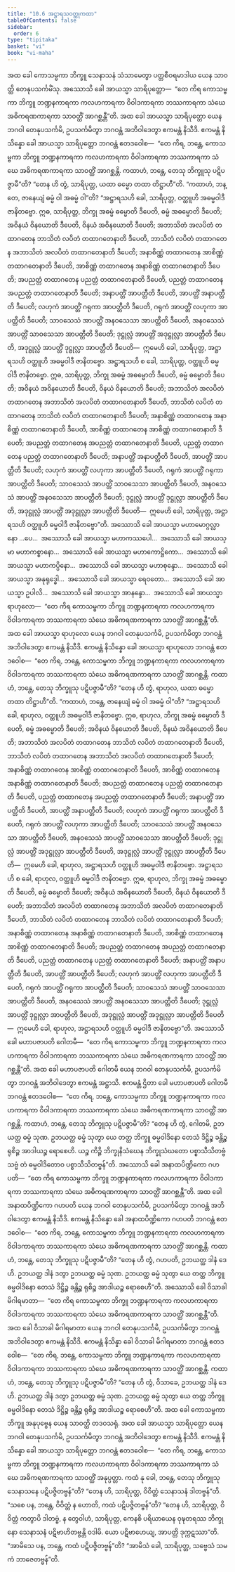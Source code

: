 ```yaml
---
title: "10.6 အဋ္ဌာရသဝတ္ထုကထာ"
tableOfContents: false
sidebar:
  order: 6
type: "tipitaka"
basket: "vi"
book: "vi-maha"
---
```



<DynamicBreadcrumb />

<Division number="468" book="vi-maha">

<Paragraph number="2003" book="vi-maha">
အထ ခေါ ကောသမ္ဗကာ ဘိက္ခူ သေနာသနံ သံသာမေတွာ ပတ္တစီဝရမာဒါယ ယေန သာဝတ္ထိ တေနုပသင်္ကမိံသု. အဿောသိ ခေါ အာယသ္မာ သာရိပုတ္တော—  “တေ ကိရ ကောသမ္ဗကာ ဘိက္ခူ ဘဏ္ဍနကာရကာ ကလဟကာရကာ ဝိဝါဒကာရကာ ဘဿကာရကာ သံဃေ အဓိကရဏကာရကာ သာဝတ္ထိံ အာဂစ္ဆန္တီ”တိ. အထ ခေါ အာယသ္မာ သာရိပုတ္တော ယေန ဘဂဝါ တေနုပသင်္ကမိ, ဥပသင်္ကမိတွာ ဘဂဝန္တံ အဘိဝါဒေတွာ ဧကမန္တံ နိသီဒိ. ဧကမန္တံ နိသိန္နော ခေါ အာယသ္မာ သာရိပုတ္တော ဘဂဝန္တံ ဧတဒဝေါစ—  “တေ ကိရ, ဘန္တေ, ကောသမ္ဗကာ ဘိက္ခူ ဘဏ္ဍနကာရကာ ကလဟကာရကာ ဝိဝါဒကာရကာ ဘဿကာရကာ သံဃေ အဓိကရဏကာရကာ သာဝတ္ထိံ အာဂစ္ဆန္တိ. ကထာဟံ, ဘန္တေ, တေသု ဘိက္ခူသု ပဋိပဇ္ဇာမီ”တိ? “တေန ဟိ တွံ, သာရိပုတ္တ, ယထာ ဓမ္မော တထာ တိဋ္ဌာဟီ”တိ. “ကထာဟံ, ဘန္တေ, ဇာနေယျံ ဓမ္မံ ဝါ အဓမ္မံ ဝါ”တိ?
</Paragraph>

<Paragraph number="2004" book="vi-maha">
“အဋ္ဌာရသဟိ ခေါ, သာရိပုတ္တ, ဝတ္ထူဟိ အဓမ္မဝါဒီ ဇာနိတဗ္ဗော. ဣဓ, သာရိပုတ္တ, ဘိက္ခု အဓမ္မံ ဓမ္မောတိ ဒီပေတိ, ဓမ္မံ အဓမ္မောတိ ဒီပေတိ; အဝိနယံ ဝိနယောတိ ဒီပေတိ, ဝိနယံ အဝိနယောတိ ဒီပေတိ; အဘာသိတံ အလပိတံ တထာဂတေန ဘာသိတံ လပိတံ တထာဂတေနာတိ ဒီပေတိ, ဘာသိတံ လပိတံ တထာဂတေန အဘာသိတံ အလပိတံ တထာဂတေနာတိ ဒီပေတိ; အနာစိဏ္ဏံ တထာဂတေန အာစိဏ္ဏံ တထာဂတေနာတိ ဒီပေတိ, အာစိဏ္ဏံ တထာဂတေန အနာစိဏ္ဏံ တထာဂတေနာတိ ဒီပေတိ; အပညတ္တံ တထာဂတေန ပညတ္တံ တထာဂတေနာတိ ဒီပေတိ, ပညတ္တံ တထာဂတေန အပညတ္တံ တထာဂတေနာတိ ဒီပေတိ; အနာပတ္တိံ အာပတ္တီတိ ဒီပေတိ, အာပတ္တိံ အနာပတ္တီတိ ဒီပေတိ; လဟုကံ အာပတ္တိံ ဂရုကာ အာပတ္တီတိ ဒီပေတိ, ဂရုကံ အာပတ္တိံ လဟုကာ အာပတ္တီတိ ဒီပေတိ; သာဝသေသံ အာပတ္တိံ အနဝသေသာ အာပတ္တီတိ ဒီပေတိ, အနဝသေသံ အာပတ္တိံ သာဝသေသာ အာပတ္တီတိ ဒီပေတိ; ဒုဋ္ဌုလ္လံ အာပတ္တိံ အဒုဋ္ဌုလ္လာ အာပတ္တီတိ ဒီပေတိ, အဒုဋ္ဌုလ္လံ အာပတ္တိံ ဒုဋ္ဌုလ္လာ အာပတ္တီတိ ဒီပေတိ—  ဣမေဟိ ခေါ, သာရိပုတ္တ, အဋ္ဌာရသဟိ ဝတ္ထူဟိ အဓမ္မဝါဒီ ဇာနိတဗ္ဗော.
</Paragraph>

<Paragraph number="2005" book="vi-maha">
အဋ္ဌာရသဟိ စ ခေါ, သာရိပုတ္တ, ဝတ္ထူဟိ ဓမ္မဝါဒီ ဇာနိတဗ္ဗော. ဣဓ, သာရိပုတ္တ, ဘိက္ခု အဓမ္မံ အဓမ္မောတိ ဒီပေတိ, ဓမ္မံ ဓမ္မောတိ ဒီပေတိ; အဝိနယံ အဝိနယောတိ ဒီပေတိ, ဝိနယံ ဝိနယောတိ ဒီပေတိ; အဘာသိတံ အလပိတံ တထာဂတေန အဘာသိတံ အလပိတံ တထာဂတေနာတိ ဒီပေတိ, ဘာသိတံ လပိတံ တထာဂတေန ဘာသိတံ လပိတံ တထာဂတေနာတိ ဒီပေတိ; အနာစိဏ္ဏံ တထာဂတေန အနာစိဏ္ဏံ တထာဂတေနာတိ ဒီပေတိ, အာစိဏ္ဏံ တထာဂတေန အာစိဏ္ဏံ တထာဂတေနာတိ ဒီပေတိ; အပညတ္တံ တထာဂတေန အပညတ္တံ တထာဂတေနာတိ ဒီပေတိ, ပညတ္တံ တထာဂတေန ပညတ္တံ တထာဂတေနာတိ ဒီပေတိ; အနာပတ္တိံ အနာပတ္တီတိ ဒီပေတိ, အာပတ္တိံ အာပတ္တီတိ ဒီပေတိ; လဟုကံ အာပတ္တိံ လဟုကာ အာပတ္တီတိ ဒီပေတိ, ဂရုကံ အာပတ္တိံ ဂရုကာ အာပတ္တီတိ ဒီပေတိ; သာဝသေသံ အာပတ္တိံ သာဝသေသာ အာပတ္တီတိ ဒီပေတိ, အနဝသေသံ အာပတ္တိံ အနဝသေသာ အာပတ္တီတိ ဒီပေတိ; ဒုဋ္ဌုလ္လံ အာပတ္တိံ ဒုဋ္ဌုလ္လာ အာပတ္တီတိ ဒီပေတိ, အဒုဋ္ဌုလ္လံ အာပတ္တိံ အဒုဋ္ဌုလ္လာ အာပတ္တီတိ ဒီပေတိ—  ဣမေဟိ ခေါ, သာရိပုတ္တ, အဋ္ဌာရသဟိ ဝတ္ထူဟိ ဓမ္မဝါဒီ ဇာနိတဗ္ဗော”တိ.
</Paragraph>

</Division>
<Division number="469" book="vi-maha">

<Paragraph number="2006" book="vi-maha">
အဿောသိ ခေါ အာယသ္မာ မဟာမောဂ္ဂလ္လာနော …ပေ…  အဿောသိ ခေါ အာယသ္မာ မဟာကဿပေါ…  အဿောသိ ခေါ အာယသ္မာ မဟာကစ္စာနော…  အဿောသိ ခေါ အာယသ္မာ မဟာကောဋ္ဌိကော…  အဿောသိ ခေါ အာယသ္မာ မဟာကပ္ပိနော…  အဿောသိ ခေါ အာယသ္မာ မဟာစုန္ဒော…  အဿောသိ ခေါ အာယသ္မာ အနုရုဒ္ဓေါ…  အဿောသိ ခေါ အာယသ္မာ ရေဝတော…  အဿောသိ ခေါ အာယသ္မာ ဥပါလိ…  အဿောသိ ခေါ အာယသ္မာ အာနန္ဒော…  အဿောသိ ခေါ အာယသ္မာ ရာဟုလော—  “တေ ကိရ ကောသမ္ဗကာ ဘိက္ခူ ဘဏ္ဍနကာရကာ ကလဟကာရကာ ဝိဝါဒကာရကာ ဘဿကာရကာ သံဃေ အဓိကရဏကာရကာ သာဝတ္ထိံ အာဂစ္ဆန္တီ”တိ. အထ ခေါ အာယသ္မာ ရာဟုလော ယေန ဘဂဝါ တေနုပသင်္ကမိ, ဥပသင်္ကမိတွာ ဘဂဝန္တံ အဘိဝါဒေတွာ ဧကမန္တံ နိသီဒိ. ဧကမန္တံ နိသိန္နော ခေါ အာယသ္မာ ရာဟုလော ဘဂဝန္တံ ဧတဒဝေါစ—  “တေ ကိရ, ဘန္တေ, ကောသမ္ဗကာ ဘိက္ခူ ဘဏ္ဍနကာရကာ ကလဟကာရကာ ဝိဝါဒကာရကာ ဘဿကာရကာ သံဃေ အဓိကရဏကာရကာ သာဝတ္ထိံ အာဂစ္ဆန္တိ. ကထာဟံ, ဘန္တေ, တေသု ဘိက္ခူသု ပဋိပဇ္ဇာမီ”တိ? “တေန ဟိ တွံ, ရာဟုလ, ယထာ ဓမ္မော တထာ တိဋ္ဌာဟီ”တိ. “ကထာဟံ, ဘန္တေ, ဇာနေယျံ ဓမ္မံ ဝါ အဓမ္မံ ဝါ”တိ?
</Paragraph>

<Paragraph number="2007" book="vi-maha">
“အဋ္ဌာရသဟိ ခေါ, ရာဟုလ, ဝတ္ထူဟိ အဓမ္မဝါဒီ ဇာနိတဗ္ဗော. ဣဓ, ရာဟုလ, ဘိက္ခု အဓမ္မံ ဓမ္မောတိ ဒီပေတိ, ဓမ္မံ အဓမ္မောတိ ဒီပေတိ; အဝိနယံ ဝိနယောတိ ဒီပေတိ, ဝိနယံ အဝိနယောတိ ဒီပေတိ; အဘာသိတံ အလပိတံ တထာဂတေန ဘာသိတံ လပိတံ တထာဂတေနာတိ ဒီပေတိ, ဘာသိတံ လပိတံ တထာဂတေန အဘာသိတံ အလပိတံ တထာဂတေနာတိ ဒီပေတိ; အနာစိဏ္ဏံ တထာဂတေန အာစိဏ္ဏံ တထာဂတေနာတိ ဒီပေတိ, အာစိဏ္ဏံ တထာဂတေန အနာစိဏ္ဏံ တထာဂတေနာတိ ဒီပေတိ; အပညတ္တံ တထာဂတေန ပညတ္တံ တထာဂတေနာတိ ဒီပေတိ, ပညတ္တံ တထာဂတေန အပညတ္တံ တထာဂတေနာတိ ဒီပေတိ; အနာပတ္တိံ အာပတ္တီတိ ဒီပေတိ, အာပတ္တိံ အနာပတ္တီတိ ဒီပေတိ; လဟုကံ အာပတ္တိံ ဂရုကာ အာပတ္တီတိ ဒီပေတိ, ဂရုကံ အာပတ္တိံ လဟုကာ အာပတ္တီတိ ဒီပေတိ; သာဝသေသံ အာပတ္တိံ အနဝသေသာ အာပတ္တီတိ ဒီပေတိ, အနဝသေသံ အာပတ္တိံ သာဝသေသာ အာပတ္တီတိ ဒီပေတိ; ဒုဋ္ဌုလ္လံ အာပတ္တိံ အဒုဋ္ဌုလ္လာ အာပတ္တီတိ ဒီပေတိ, အဒုဋ္ဌုလ္လံ အာပတ္တိံ ဒုဋ္ဌုလ္လာ အာပတ္တီတိ ဒီပေတိ—  ဣမေဟိ ခေါ, ရာဟုလ, အဋ္ဌာရသဟိ ဝတ္ထူဟိ အဓမ္မဝါဒီ ဇာနိတဗ္ဗော.
</Paragraph>

<Paragraph number="2008" book="vi-maha">
အဋ္ဌာရသဟိ စ ခေါ, ရာဟုလ, ဝတ္ထူဟိ ဓမ္မဝါဒီ ဇာနိတဗ္ဗော. ဣဓ, ရာဟုလ, ဘိက္ခု အဓမ္မံ အဓမ္မောတိ ဒီပေတိ, ဓမ္မံ ဓမ္မောတိ ဒီပေတိ; အဝိနယံ အဝိနယောတိ ဒီပေတိ, ဝိနယံ ဝိနယောတိ ဒီပေတိ; အဘာသိတံ အလပိတံ တထာဂတေန အဘာသိတံ အလပိတံ တထာဂတေနာတိ ဒီပေတိ, ဘာသိတံ လပိတံ တထာဂတေန ဘာသိတံ လပိတံ တထာဂတေနာတိ ဒီပေတိ; အနာစိဏ္ဏံ တထာဂတေန အနာစိဏ္ဏံ တထာဂတေနာတိ ဒီပေတိ, အာစိဏ္ဏံ တထာဂတေန အာစိဏ္ဏံ တထာဂတေနာတိ ဒီပေတိ; အပညတ္တံ တထာဂတေန အပညတ္တံ တထာဂတေနာတိ ဒီပေတိ, ပညတ္တံ တထာဂတေန ပညတ္တံ တထာဂတေနာတိ ဒီပေတိ; အနာပတ္တိံ အနာပတ္တီတိ ဒီပေတိ, အာပတ္တိံ အာပတ္တီတိ ဒီပေတိ; လဟုကံ အာပတ္တိံ လဟုကာ အာပတ္တီတိ ဒီပေတိ, ဂရုကံ အာပတ္တိံ ဂရုကာ အာပတ္တီတိ ဒီပေတိ; သာဝသေသံ အာပတ္တိံ သာဝသေသာ အာပတ္တီတိ ဒီပေတိ, အနဝသေသံ အာပတ္တိံ အနဝသေသာ အာပတ္တီတိ ဒီပေတိ; ဒုဋ္ဌုလ္လံ အာပတ္တိံ ဒုဋ္ဌုလ္လာ အာပတ္တီတိ ဒီပေတိ, အဒုဋ္ဌုလ္လံ အာပတ္တိံ အဒုဋ္ဌုလ္လာ အာပတ္တီတိ ဒီပေတိ—  ဣမေဟိ ခေါ, ရာဟုလ, အဋ္ဌာရသဟိ ဝတ္ထူဟိ ဓမ္မဝါဒီ ဇာနိတဗ္ဗော”တိ.
</Paragraph>

</Division>
<Division number="470" book="vi-maha">

<Paragraph number="2009" book="vi-maha">
အဿောသိ ခေါ မဟာပဇာပတိ ဂေါတမီ—  “တေ ကိရ ကောသမ္ဗကာ ဘိက္ခူ ဘဏ္ဍနကာရကာ ကလဟကာရကာ ဝိဝါဒကာရကာ ဘဿကာရကာ သံဃေ အဓိကရဏကာရကာ သာဝတ္ထိံ အာဂစ္ဆန္တီ”တိ. အထ ခေါ မဟာပဇာပတိ ဂေါတမီ ယေန ဘဂဝါ တေနုပသင်္ကမိ, ဥပသင်္ကမိတွာ ဘဂဝန္တံ အဘိဝါဒေတွာ ဧကမန္တံ အဋ္ဌာသိ. ဧကမန္တံ ဌိတာ ခေါ မဟာပဇာပတိ ဂေါတမီ ဘဂဝန္တံ ဧတဒဝေါစ—  “တေ ကိရ, ဘန္တေ, ကောသမ္ဗကာ ဘိက္ခူ ဘဏ္ဍနကာရကာ ကလဟကာရကာ ဝိဝါဒကာရကာ ဘဿကာရကာ သံဃေ အဓိကရဏကာရကာ သာဝတ္ထိံ အာဂစ္ဆန္တိ. ကထာဟံ, ဘန္တေ, တေသု ဘိက္ခူသု ပဋိပဇ္ဇာမီ”တိ? “တေန ဟိ တွံ, ဂေါတမိ, ဥဘယတ္ထ ဓမ္မံ သုဏ. ဥဘယတ္ထ ဓမ္မံ သုတွာ ယေ တတ္ထ ဘိက္ခူ ဓမ္မဝါဒိနော တေသံ ဒိဋ္ဌိဉ္စ ခန္တိဉ္စ ရုစိဉ္စ အာဒါယဉ္စ ရောစေဟိ. ယဉ္စ ကိဉ္စိ ဘိက္ခုနိသံဃေန ဘိက္ခုသံဃတော ပစ္စာသီသိတဗ္ဗံ သဗ္ဗံ တံ ဓမ္မဝါဒိတောဝ ပစ္စာသီသိတဗ္ဗန်”တိ.
</Paragraph>

</Division>
<Division number="471" book="vi-maha">

<Paragraph number="2010" book="vi-maha">
အဿောသိ ခေါ အနာထပိဏ္ဍိကော ဂဟပတိ—  “တေ ကိရ ကောသမ္ဗကာ ဘိက္ခူ ဘဏ္ဍနကာရကာ ကလဟကာရကာ ဝိဝါဒကာရကာ ဘဿကာရကာ သံဃေ အဓိကရဏကာရကာ သာဝတ္ထိံ အာဂစ္ဆန္တီ”တိ. အထ ခေါ အနာထပိဏ္ဍိကော ဂဟပတိ ယေန ဘဂဝါ တေနုပသင်္ကမိ, ဥပသင်္ကမိတွာ ဘဂဝန္တံ အဘိဝါဒေတွာ ဧကမန္တံ နိသီဒိ. ဧကမန္တံ နိသိန္နော ခေါ အနာထပိဏ္ဍိကော ဂဟပတိ ဘဂဝန္တံ ဧတဒဝေါစ—  “တေ ကိရ, ဘန္တေ, ကောသမ္ဗကာ ဘိက္ခူ ဘဏ္ဍနကာရကာ ကလဟကာရကာ ဝိဝါဒကာရကာ ဘဿကာရကာ သံဃေ အဓိကရဏကာရကာ သာဝတ္ထိံ အာဂစ္ဆန္တိ. ကထာဟံ, ဘန္တေ, တေသု ဘိက္ခူသု ပဋိပဇ္ဇာမီ”တိ? “တေန ဟိ တွံ, ဂဟပတိ, ဥဘယတ္ထ ဒါနံ ဒေဟိ. ဥဘယတ္ထ ဒါနံ ဒတွာ ဥဘယတ္ထ ဓမ္မံ သုဏ. ဥဘယတ္ထ ဓမ္မံ သုတွာ ယေ တတ္ထ ဘိက္ခူ ဓမ္မဝါဒိနော တေသံ ဒိဋ္ဌိဉ္စ ခန္တိဉ္စ ရုစိဉ္စ အာဒါယဉ္စ ရောစေဟီ”တိ.
</Paragraph>

</Division>
<Division number="472" book="vi-maha">

<Paragraph number="2011" book="vi-maha">
အဿောသိ ခေါ ဝိသာခါ မိဂါရမာတာ—  “တေ ကိရ ကောသမ္ဗကာ ဘိက္ခူ ဘဏ္ဍနကာရကာ ကလဟကာရကာ ဝိဝါဒကာရကာ ဘဿကာရကာ သံဃေ အဓိကရဏကာရကာ သာဝတ္ထိံ အာဂစ္ဆန္တီ”တိ. အထ ခေါ ဝိသာခါ မိဂါရမာတာ ယေန ဘဂဝါ တေနုပသင်္ကမိ, ဥပသင်္ကမိတွာ ဘဂဝန္တံ အဘိဝါဒေတွာ ဧကမန္တံ နိသီဒိ. ဧကမန္တံ နိသိန္နာ ခေါ ဝိသာခါ မိဂါရမာတာ ဘဂဝန္တံ ဧတဒဝေါစ—  “တေ ကိရ, ဘန္တေ, ကောသမ္ဗကာ ဘိက္ခူ ဘဏ္ဍနကာရကာ ကလဟကာရကာ ဝိဝါဒကာရကာ ဘဿကာရကာ သံဃေ အဓိကရဏကာရကာ သာဝတ္ထိံ အာဂစ္ဆန္တိ. ကထာဟံ, ဘန္တေ, တေသု ဘိက္ခူသု ပဋိပဇ္ဇာမီ”တိ? “တေန ဟိ တွံ, ဝိသာခေ, ဥဘယတ္ထ ဒါနံ ဒေဟိ. ဥဘယတ္ထ ဒါနံ ဒတွာ ဥဘယတ္ထ ဓမ္မံ သုဏ. ဥဘယတ္ထ ဓမ္မံ သုတွာ ယေ တတ္ထ ဘိက္ခူ ဓမ္မဝါဒိနော တေသံ ဒိဋ္ဌိဉ္စ ခန္တိဉ္စ ရုစိဉ္စ အာဒါယဉ္စ ရောစေဟီ”တိ.
</Paragraph>

</Division>
<Division number="473" book="vi-maha">

<Paragraph number="2012" book="vi-maha">
အထ ခေါ ကောသမ္ဗကာ ဘိက္ခူ အနုပုဗ္ဗေန ယေန သာဝတ္ထိ တဒဝသရုံ. အထ ခေါ အာယသ္မာ သာရိပုတ္တော ယေန ဘဂဝါ တေနုပသင်္ကမိ, ဥပသင်္ကမိတွာ ဘဂဝန္တံ အဘိဝါဒေတွာ ဧကမန္တံ နိသီဒိ. ဧကမန္တံ နိသိန္နော ခေါ အာယသ္မာ သာရိပုတ္တော ဘဂဝန္တံ ဧတဒဝေါစ—  “တေ ကိရ, ဘန္တေ, ကောသမ္ဗကာ ဘိက္ခူ ဘဏ္ဍနကာရကာ ကလဟကာရကာ ဝိဝါဒကာရကာ ဘဿကာရကာ သံဃေ အဓိကရဏကာရကာ သာဝတ္ထိံ အနုပ္ပတ္တာ. ကထံ နု ခေါ, ဘန္တေ, တေသု ဘိက္ခူသု သေနာသနေ ပဋိပဇ္ဇိတဗ္ဗန်”တိ? “တေန ဟိ, သာရိပုတ္တ, ဝိဝိတ္တံ သေနာသနံ ဒါတဗ္ဗန်”တိ. “သစေ ပန, ဘန္တေ, ဝိဝိတ္တံ န ဟောတိ, ကထံ ပဋိပဇ္ဇိတဗ္ဗန်”တိ? “တေန ဟိ, သာရိပုတ္တ, ဝိဝိတ္တံ ကတွာပိ ဒါတဗ္ဗံ, န တွေဝါဟံ, သာရိပုတ္တ, ကေနစိ ပရိယာယေန ဝုဍ္ဎတရဿ ဘိက္ခုနော သေနာသနံ ပဋိဗာဟိတဗ္ဗန္တိ ဝဒါမိ. ယော ပဋိဗာဟေယျ, အာပတ္တိ ဒုက္ကဋဿာ”တိ.
</Paragraph>

<Paragraph number="2013" book="vi-maha">
“အာမိသေ ပန, ဘန္တေ, ကထံ ပဋိပဇ္ဇိတဗ္ဗန်”တိ? “အာမိသံ ခေါ, သာရိပုတ္တ, သဗ္ဗေသံ သမကံ ဘာဇေတဗ္ဗန်”တိ.
</Paragraph>
</Division>